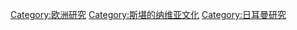 [[Category:欧洲研究|Category:欧洲研究]]
[[Category:斯堪的纳维亚文化|Category:斯堪的纳维亚文化]]
[[Category:日耳曼研究|Category:日耳曼研究]]